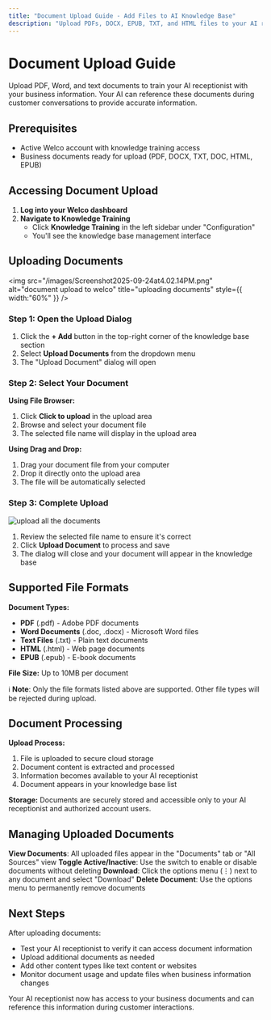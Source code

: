 ```yaml
---
title: "Document Upload Guide - Add Files to AI Knowledge Base"
description: "Upload PDFs, DOCX, EPUB, TXT, and HTML files to your AI receptionist's knowledge base. Simple step-by-step guide for adding business documents and files."
---
```


# Document Upload Guide

Upload PDF, Word, and text documents to train your AI receptionist with your business information. Your AI can reference these documents during customer conversations to provide accurate information.

## Prerequisites

- Active Welco account with knowledge training access
- Business documents ready for upload (PDF, DOCX, TXT, DOC, HTML, EPUB)

## Accessing Document Upload

1. **Log into your Welco dashboard**
2. **Navigate to Knowledge Training**
   - Click **Knowledge Training** in the left sidebar under "Configuration"
   - You'll see the knowledge base management interface

## Uploading Documents

<img
  src="/images/Screenshot2025-09-24at4.02.14PM.png"
  alt="document upload to welco"
  title="uploading documents"
  style={{ width:"60%" }}
/>

### Step 1: Open the Upload Dialog

1. Click the **\+ Add** button in the top-right corner of the knowledge base section
2. Select **Upload Documents** from the dropdown menu
3. The "Upload Document" dialog will open

### Step 2: Select Your Document

**Using File Browser:**

1. Click **Click to upload** in the upload area
2. Browse and select your document file
3. The selected file name will display in the upload area

**Using Drag and Drop:**

1. Drag your document file from your computer
2. Drop it directly onto the upload area
3. The file will be automatically selected

### Step 3: Complete Upload

![upload all the documents](/images/Screenshot2025-09-24at4.27.19PM.png)

1. Review the selected file name to ensure it's correct
2. Click **Upload Document** to process and save
3. The dialog will close and your document will appear in the knowledge base

## Supported File Formats

**Document Types:**

- **PDF** (.pdf) - Adobe PDF documents
- **Word Documents** (.doc, .docx) - Microsoft Word files
- **Text Files** (.txt) - Plain text documents
- **HTML** (.html) - Web page documents
- **EPUB** (.epub) - E-book documents

**File Size:** Up to 10MB per document

ℹ️ **Note**: Only the file formats listed above are supported. Other file types will be rejected during upload.

## Document Processing

**Upload Process:**

1. File is uploaded to secure cloud storage
2. Document content is extracted and processed
3. Information becomes available to your AI receptionist
4. Document appears in your knowledge base list

**Storage:** Documents are securely stored and accessible only to your AI receptionist and authorized account users.

## Managing Uploaded Documents

**View Documents**: All uploaded files appear in the "Documents" tab or "All Sources" view
**Toggle Active/Inactive**: Use the switch to enable or disable documents without deleting
**Download**: Click the options menu (⋮) next to any document and select "Download"
**Delete Document**: Use the options menu to permanently remove documents

## Next Steps

After uploading documents:

- Test your AI receptionist to verify it can access document information
- Upload additional documents as needed
- Add other content types like text content or websites
- Monitor document usage and update files when business information changes

Your AI receptionist now has access to your business documents and can reference this information during customer interactions.